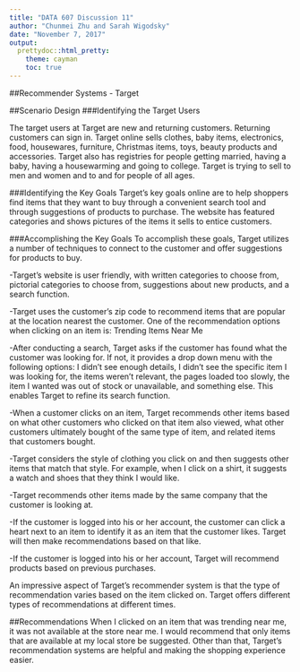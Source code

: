 ---
title: "DATA 607 Discussion 11"
author: "Chunmei Zhu and Sarah Wigodsky"
date: "November 7, 2017"
output: 
  prettydoc::html_pretty:
    theme: cayman
    toc: true
---
##Recommender Systems - Target

##Scenario Design
###Identifying the Target Users

The target users at Target are new and returning customers. Returning customers can sign in.  Target online sells clothes, baby items, electronics, food, housewares, furniture, Christmas items, toys, beauty products and accessories.  Target also has registries for people getting married, having a baby, having a housewarming and going to college.  Target is trying to sell to men and women and to and for people of all ages.

###Identifying the Key Goals
Target's key goals online are to help shoppers find items that they want to buy through a convenient search tool and through suggestions of products to purchase.  The website has featured categories and shows pictures of the items it sells to entice customers.  

###Accomplishing the Key Goals
To accomplish these goals, Target utilizes a number of techniques to connect to the customer and offer suggestions for products to buy.

-Target's website is user friendly, with written categories to choose from, pictorial categories to choose from, suggestions about new products, and a search function.

-Target uses the customer's zip code to recommend items that are popular at the location nearest the customer. One of the recommendation options when clicking on an item is: Trending Items Near Me

-After conducting a search, Target asks if the customer has found what the customer was looking for.  If not, it provides a drop down menu with the following options: I didn't see enough details, I didn't see the specific item I was looking for, the items weren't relevant, the pages loaded too slowly, the item I wanted was out of stock or unavailable, and something else.  This enables Target to refine its search function.

-When a customer clicks on an item, Target recommends other items based on what other customers who clicked on that item also viewed, what other customers ultimately bought of the same type of item, and related items that customers bought.  

-Target considers the style of clothing you click on and then suggests other items that match that style.  For example, when I click on a shirt, it suggests a watch and shoes that they think I would like.

-Target recommends other items made by the same company that the customer is looking at.

-If the customer is logged into his or her account, the customer can click a heart next to an item to identify it as an item that the customer likes. Target will then make recommendations based on that like.

-If the customer is logged into his or her account, Target will recommend products based on previous purchases.

An impressive aspect of Target's recommender system is that the type of recommendation varies based on the item clicked on. Target offers different types of recommendations at different times.  

##Recommendations
When I clicked on an item that was trending near me, it was not available at the store near me. I would recommend that only items that are available at my local store be suggested.  Other than that, Target's recommendation systems are helpful and making the shopping experience easier.  